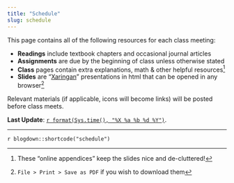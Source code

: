 ```yaml
---
title: "Schedule"
slug: schedule
---
```


This page contains all of the following resources for each class meeting: 

- <i class="fas fa-book-reader"></i> **Readings** include textbook chapters and occasional journal articles
- <i class="fas fa-laptop-code"></i> **Assignments** are due by the beginning of class unless otherwise stated
- <i class="fas fa-info-circle"></i> **Class** pages contain extra explanations, math & other helpful resources^[These "online appendices" keep the slides nice and de-cluttered!]
- <i class="fas fa-chalkboard-teacher"></i> **Slides** are "[Xaringan](https://github.com/yihui/xaringan)" presentations in html that can be opened in any browser^[`File > Print > Save as PDF` if you wish to download them]

Relevant materials (if applicable, icons will become links) will be posted before class meets.

**Last Update**: [`r format(Sys.time(), "%X %a %b %d %Y")`](https://github.com/ryansafner/publicS20/commits/master).

---

`r blogdown::shortcode("schedule")`
